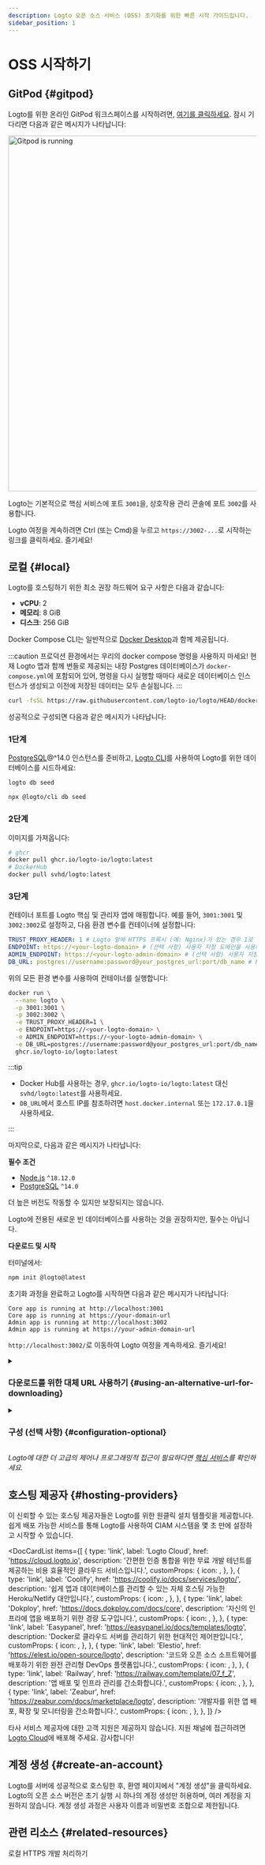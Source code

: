 ```yaml
---
description: Logto 오픈 소스 서비스 (OSS) 초기화를 위한 빠른 시작 가이드입니다.
sidebar_position: 1
---
```



# OSS 시작하기

## GitPod \{#gitpod}

Logto를 위한 온라인 GitPod 워크스페이스를 시작하려면, <a href="https://gitpod.io/#https://github.com/logto-io/demo" target="_blank" rel="noopener">여기를 클릭하세요</a>. 잠시 기다리면 다음과 같은 메시지가 나타납니다:

<p>
  <img
    src="/img/assets/gitpod-running.png"
    alt="Gitpod is running"
    width="720px"
    style={{ borderRadius: '4px' }}
  />
</p>

Logto는 기본적으로 핵심 서비스에 포트 `3001`을, 상호작용 관리 콘솔에 포트 `3002`를 사용합니다.

Logto 여정을 계속하려면 Ctrl (또는 Cmd)을 누르고 `https://3002-...`로 시작하는 링크를 클릭하세요. 즐기세요!

## 로컬 \{#local}

Logto를 호스팅하기 위한 최소 권장 하드웨어 요구 사항은 다음과 같습니다:

- **vCPU**: 2
- **메모리**: 8 GiB
- **디스크**: 256 GiB

<Tabs>

<TabItem value="docker-compose" label="Docker Compose">

Docker Compose CLI는 일반적으로 [Docker Desktop](https://www.docker.com/products/docker-desktop)과 함께 제공됩니다.

:::caution
프로덕션 환경에서는 우리의 docker compose 명령을 사용하지 마세요! 현재 Logto 앱과 함께 번들로 제공되는 내장 Postgres 데이터베이스가 `docker-compose.yml`에 포함되어 있어, 명령을 다시 실행할 때마다 새로운 데이터베이스 인스턴스가 생성되고 이전에 저장된 데이터는 모두 손실됩니다.
:::

```bash
curl -fsSL https://raw.githubusercontent.com/logto-io/logto/HEAD/docker-compose.yml | docker compose -p logto -f - up
```

성공적으로 구성되면 다음과 같은 메시지가 나타납니다:

</TabItem>

<TabItem value="docker" label="Docker">

<h3>1단계</h3>

[PostgreSQL](https://www.postgresql.org/)@^14.0 인스턴스를 준비하고, [Logto CLI](/logto-oss/using-cli)를 사용하여 Logto를 위한 데이터베이스를 시드하세요:

<Tabs groupId="cmd">

  <TabItem value="cli" label="CLI">

```bash
logto db seed
```

  </TabItem>
  <TabItem value="npx" label="npx">

```bash
npx @logto/cli db seed
```

  </TabItem>

</Tabs>

<h3>2단계</h3>

이미지를 가져옵니다:

```bash
# ghcr
docker pull ghcr.io/logto-io/logto:latest
# DockerHub
docker pull svhd/logto:latest
```

<h3>3단계</h3>

컨테이너 포트를 Logto 핵심 및 관리자 앱에 매핑합니다. 예를 들어, `3001:3001` 및 `3002:3002`로 설정하고, 다음 환경 변수를 컨테이너에 설정합니다:

```yml
TRUST_PROXY_HEADER: 1 # Logto 앞에 HTTPS 프록시 (예: Nginx)가 있는 경우 1로 설정
ENDPOINT: https://<your-logto-domain> # (선택 사항) 사용자 지정 도메인을 사용하는 경우 Logto 엔드포인트 URL로 대체
ADMIN_ENDPOINT: https://<your-logto-admin-domain> # (선택 사항) 사용자 지정 도메인을 사용하는 경우 Logto 관리자 URL로 대체
DB_URL: postgres://username:password@your_postgres_url:port/db_name # Postgres DSN으로 대체
```

위의 모든 환경 변수를 사용하여 컨테이너를 실행합니다:

```bash
docker run \
  --name logto \
  -p 3001:3001 \
  -p 3002:3002 \
  -e TRUST_PROXY_HEADER=1 \
  -e ENDPOINT=https://<your-logto-domain> \
  -e ADMIN_ENDPOINT=https://<your-logto-admin-domain> \
  -e DB_URL=postgres://username:password@your_postgres_url:port/db_name \
  ghcr.io/logto-io/logto:latest
```

:::tip

- Docker Hub를 사용하는 경우, `ghcr.io/logto-io/logto:latest` 대신 `svhd/logto:latest`를 사용하세요.
- `DB_URL`에서 호스트 IP를 참조하려면 `host.docker.internal` 또는 `172.17.0.1`을 사용하세요.

:::

마지막으로, 다음과 같은 메시지가 나타납니다:

</TabItem>

<TabItem value="npm" label="npm-init">

**필수 조건**

- [Node.js](https://nodejs.org/) `^18.12.0`
- [PostgreSQL](https://postgresql.org/) `^14.0`

더 높은 버전도 작동할 수 있지만 보장되지는 않습니다.

Logto에 전용된 새로운 빈 데이터베이스를 사용하는 것을 권장하지만, 필수는 아닙니다.

**다운로드 및 시작**

터미널에서:

```bash
npm init @logto@latest
```

초기화 과정을 완료하고 Logto를 시작하면 다음과 같은 메시지가 나타납니다:

</TabItem>

</Tabs>

```text
Core app is running at http://localhost:3001
Core app is running at https://your-domain-url
Admin app is running at http://localhost:3002
Admin app is running at https://your-admin-domain-url
```

`http://localhost:3002/`로 이동하여 Logto 여정을 계속하세요. 즐기세요!

<details>

<summary>

### 다운로드를 위한 대체 URL 사용하기 \{#using-an-alternative-url-for-downloading}

</summary>

Logto zip 파일의 URL을 지정하려면 `--download-url` 옵션을 사용하세요. 예를 들어:

```
npm init @logto@latest -- --download-url=https://github.com/logto-io/logto/releases/download/v1.2.2/logto.tar.gz
```

NPM이 인수를 전달하도록 하기 위해 추가 `--`가 필요합니다.

</details>

<details>

<summary>

### 구성 (선택 사항) \{#configuration-optional}

</summary>

Logto는 환경 변수를 사용하여 구성하며, `.env` 파일 지원도 제공합니다. 자세한 사용법과 전체 변수 목록은 [구성](/concepts/core-service/configuration)을 참조하세요.

</details>

_Logto에 대한 더 고급의 제어나 프로그래밍적 접근이 필요하다면 [핵심 서비스](/concepts/core-service)를 확인하세요._

## 호스팅 제공자 \{#hosting-providers}

이 신뢰할 수 있는 호스팅 제공자들은 Logto를 위한 원클릭 설치 템플릿을 제공합니다. 쉽게 배포 가능한 서비스를 통해 Logto를 사용하여 CIAM 시스템을 몇 초 만에 설정하고 시작할 수 있습니다.

<DocCardList
  items={[
    {
      type: 'link',
      label: 'Logto Cloud',
      href: 'https://cloud.logto.io',
      description:
        '간편한 인증 통합을 위한 무료 개발 테넌트를 제공하는 비용 효율적인 클라우드 서비스입니다.',
      customProps: {
        icon: <LogtoIcon />,
      },
    },
    {
      type: 'link',
      label: 'Coolify',
      href: 'https://coolify.io/docs/services/logto/',
      description:
        '쉽게 앱과 데이터베이스를 관리할 수 있는 자체 호스팅 가능한 Heroku/Netlify 대안입니다.',
      customProps: {
        icon: <CoolifyIcon />,
      },
    },
    {
      type: 'link',
      label: 'Dokploy',
      href: 'https://docs.dokploy.com/docs/core',
      description: '자신의 인프라에 앱을 배포하기 위한 경량 도구입니다.',
      customProps: {
        icon: <DokployIcon />,
      },
    },
    {
      type: 'link',
      label: 'Easypanel',
      href: 'https://easypanel.io/docs/templates/logto',
      description: 'Docker로 클라우드 서버를 관리하기 위한 현대적인 제어판입니다.',
      customProps: {
        icon: <EasypanelIcon />,
      },
    },
    {
      type: 'link',
      label: 'Elestio',
      href: 'https://elest.io/open-source/logto',
      description: '코드와 오픈 소스 소프트웨어를 배포하기 위한 완전 관리형 DevOps 플랫폼입니다.',
      customProps: {
        icon: <ElestioIcon />,
      },
    },
    {
      type: 'link',
      label: 'Railway',
      href: 'https://railway.com/template/07_f_Z',
      description: '앱 배포 및 인프라 관리를 간소화합니다.',
      customProps: {
        icon: <RailwayIcon />,
      },
    },
    {
      type: 'link',
      label: 'Zeabur',
      href: 'https://zeabur.com/docs/marketplace/logto',
      description: '개발자를 위한 앱 배포, 확장 및 모니터링을 간소화합니다.',
      customProps: {
        icon: <ZeaburIcon />,
      },
    },
  ]}
/>

타사 서비스 제공자에 대한 고객 지원은 제공하지 않습니다. 지원 채널에 접근하려면 [Logto Cloud](https://cloud.logto.io)에 배포해 주세요. 감사합니다!

## 계정 생성 \{#create-an-account}

Logto를 서버에 성공적으로 호스팅한 후, 환영 페이지에서 "계정 생성"을 클릭하세요. Logto의 오픈 소스 버전은 초기 실행 시 하나의 계정 생성만 허용하며, 여러 계정을 지원하지 않습니다. 계정 생성 과정은 사용자 이름과 비밀번호 조합으로 제한됩니다.

## 관련 리소스 \{#related-resources}

<Url href="https://blog.logto.io/local-https">로컬 HTTPS 개발 처리하기</Url>
